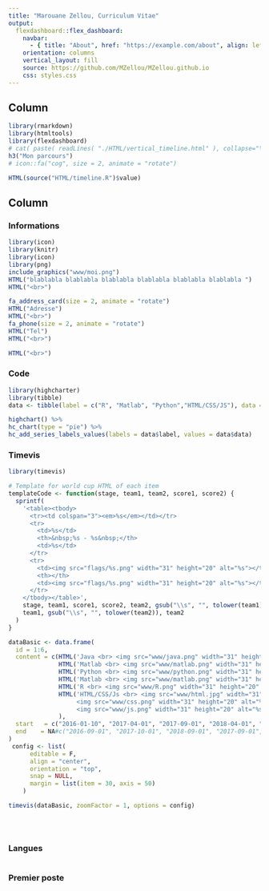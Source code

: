 ```yaml
---
title: "Marouane Zellou, Curriculum Vitae"
output: 
  flexdashboard::flex_dashboard:
    navbar:
      - { title: "About", href: "https://example.com/about", align: left }
    orientation: columns
    vertical_layout: fill
    source: https://github.com/MZellou/MZellou.github.io
    css: styles.css
---
```


<!-- Page 1 -->
<!-- =====================================  -->
<!-- TODO tableau  -->

Column 
-------------------------------------
    
<!-- ![an image caption Source: Ultimate Funny Dog Videos Compilation 2013.](www/moi.png) -->
    
```r
library(rmarkdown)
library(htmltools)
library(flexdashboard)
# cat( paste( readLines( "./HTML/vertical_timeline.html" ), collapse="\n" ))
h3("Mon parcours")
# icon::fa("cog", size = 2, animate = "rotate")

HTML(source("HTML/timeline.R")$value)
```
   
Column {.tabset .tabset-fade}
-------------------------------------
   
### Informations   

```r
library(icon)
library(knitr)
library(icon)
library(png)
include_graphics("www/moi.png") 
HTML("blablabla blablabla blablabla blablabla blablabla blablabla ")
HTML("<br>")

```   
```r
fa_address_card(size = 2, animate = "rotate")
HTML("Adresse")
HTML("<br>")
fa_phone(size = 2, animate = "rotate")
HTML("Tel")
HTML("<br>")

HTML("<br>")

```   
   
### Code

```r
library(highcharter)
library(tibble)
data <- tibble(label = c("R", "Matlab", "Python","HTML/CSS/JS"), data = c(10, 7, 5, 2))

highchart() %>% 
hc_chart(type = "pie") %>% 
hc_add_series_labels_values(labels = data$label, values = data$data)
```   
 
### Timevis
    
```r
library(timevis)

# Template for world cup HTML of each item
templateCode <- function(stage, team1, team2, score1, score2) {
  sprintf(
    '<table><tbody>
      <tr><td colspan="3"><em>%s</em></td></tr>
      <tr>
        <td>%s</td>
        <th>&nbsp;%s - %s&nbsp;</th>
        <td>%s</td>
      </tr>
      <tr>
        <td><img src="flags/%s.png" width="31" height="20" alt="%s"></td>
        <th></th>
        <td><img src="flags/%s.png" width="31" height="20" alt="%s"></td>
      </tr>
    </tbody></table>',
    stage, team1, score1, score2, team2, gsub("\\s", "", tolower(team1)),
    team1, gsub("\\s", "", tolower(team2)), team2
  )
}

dataBasic <- data.frame(
  id = 1:6,
  content = c(HTML('Java <br> <img src="www/java.png" width="31" height="20" alt="%s">'),
              HTML('Matlab <br> <img src="www/matlab.png" width="31" height="20" alt="%s">'), 
              HTML('Python <br> <img src="www/python.png" width="31" height="20" alt="%s">'), 
              HTML('Matlab <br> <img src="www/matlab.png" width="31" height="20" alt="%s">'), 
              HTML('R <br> <img src="www/R.png" width="31" height="20" alt="%s">'),
              HTML('HTML/CSS/Js <br> <img src="www/html.jpg" width="31" height="20" alt="%s">
                   <img src="www/css.png" width="31" height="20" alt="%s">
                   <img src="www/js.png" width="31" height="20" alt="%s">')
              ),
  start   = c("2016-01-10", "2017-04-01", "2017-09-01", "2018-04-01", "2018-09-01", "2019-01-01"),
  end    = NA#c("2016-09-01", "2017-10-01", "2018-09-01", "2017-09-01", Sys.Date())
)
 config <- list(
      editable = F,
      align = "center",
      orientation = "top",
      snap = NULL,
      margin = list(item = 30, axis = 50)
    )

timevis(dataBasic, zoomFactor = 1, options = config)

    
    

```

### Langues
    
```r
```

### Premier poste
    
```r
```

<!-- Page 2 -->
<!-- =====================================  -->
